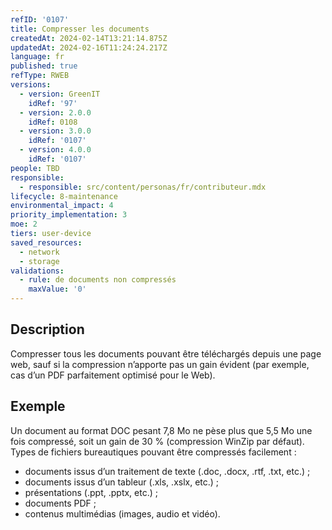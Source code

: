 ```yaml
---
refID: '0107'
title: Compresser les documents
createdAt: 2024-02-14T13:21:14.875Z
updatedAt: 2024-02-16T11:24:24.217Z
language: fr
published: true
refType: RWEB
versions:
  - version: GreenIT
    idRef: '97'
  - version: 2.0.0
    idRef: 0108
  - version: 3.0.0
    idRef: '0107'
  - version: 4.0.0
    idRef: '0107'
people: TBD
responsible:
  - responsible: src/content/personas/fr/contributeur.mdx
lifecycle: 8-maintenance
environmental_impact: 4
priority_implementation: 3
moe: 2
tiers: user-device
saved_resources:
  - network
  - storage
validations:
  - rule: de documents non compressés
    maxValue: '0'
---
```


## Description

Compresser tous les documents pouvant être téléchargés depuis une page web, sauf si la compression n’apporte pas un gain évident (par exemple, cas d’un PDF parfaitement optimisé pour le Web).

## Exemple

Un document au format DOC pesant 7,8 Mo ne pèse plus que 5,5 Mo une fois compressé, soit un gain de 30 % (compression WinZip par défaut).
Types de fichiers bureautiques pouvant être compressés facilement :

* documents issus d’un traitement de texte (.doc, .docx, .rtf, .txt, etc.) ;
* documents issus d’un tableur (.xls, .xslx, etc.) ;
* présentations (.ppt, .pptx, etc.) ;
* documents PDF ;
* contenus multimédias (images, audio et vidéo).
